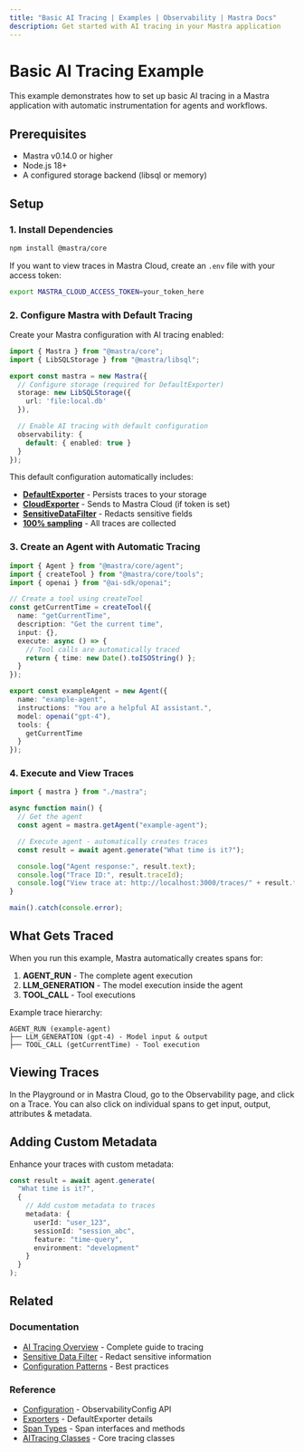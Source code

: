 ```yaml
---
title: "Basic AI Tracing | Examples | Observability | Mastra Docs"
description: Get started with AI tracing in your Mastra application
---
```



# Basic AI Tracing Example

This example demonstrates how to set up basic AI tracing in a Mastra application with automatic instrumentation for agents and workflows.

## Prerequisites

- Mastra v0.14.0 or higher
- Node.js 18+
- A configured storage backend (libsql or memory)

## Setup

### 1. Install Dependencies

```bash npm2yarn
npm install @mastra/core
```

If you want to view traces in Mastra Cloud, create an `.env` file with your access token:

```bash
export MASTRA_CLOUD_ACCESS_TOKEN=your_token_here
```

### 2. Configure Mastra with Default Tracing

Create your Mastra configuration with AI tracing enabled:

```typescript filename="src/mastra/index.ts" showLineNumbers copy
import { Mastra } from "@mastra/core";
import { LibSQLStorage } from "@mastra/libsql";

export const mastra = new Mastra({
  // Configure storage (required for DefaultExporter)
  storage: new LibSQLStorage({
    url: 'file:local.db'
  }),

  // Enable AI tracing with default configuration
  observability: {
    default: { enabled: true }
  }
});
```

This default configuration automatically includes:
- **[DefaultExporter](/docs/observability/ai-tracing/exporters/default)** - Persists traces to your storage
- **[CloudExporter](/docs/observability/ai-tracing/exporters/cloud)** - Sends to Mastra Cloud (if token is set)
- **[SensitiveDataFilter](/docs/observability/processors/sensitive-data-filter)** - Redacts sensitive fields
- **[100% sampling](/docs/observability/ai-tracing/overview#always-sample)** - All traces are collected

### 3. Create an Agent with Automatic Tracing

```typescript filename="src/mastra/agents/example-agent.ts" showLineNumbers copy
import { Agent } from "@mastra/core/agent";
import { createTool } from "@mastra/core/tools";
import { openai } from "@ai-sdk/openai";

// Create a tool using createTool
const getCurrentTime = createTool({
  name: "getCurrentTime",
  description: "Get the current time",
  input: {},
  execute: async () => {
    // Tool calls are automatically traced
    return { time: new Date().toISOString() };
  }
});

export const exampleAgent = new Agent({
  name: "example-agent",
  instructions: "You are a helpful AI assistant.",
  model: openai("gpt-4"),
  tools: {
    getCurrentTime
  }
});
```

### 4. Execute and View Traces

```typescript filename="src/example.ts" showLineNumbers copy
import { mastra } from "./mastra";

async function main() {
  // Get the agent
  const agent = mastra.getAgent("example-agent");

  // Execute agent - automatically creates traces
  const result = await agent.generate("What time is it?");

  console.log("Agent response:", result.text);
  console.log("Trace ID:", result.traceId);
  console.log("View trace at: http://localhost:3000/traces/" + result.traceId);
}

main().catch(console.error);
```

## What Gets Traced

When you run this example, Mastra automatically creates spans for:

1. **AGENT_RUN** - The complete agent execution
2. **LLM_GENERATION** - The model execution inside the agent
3. **TOOL_CALL** - Tool executions

Example trace hierarchy:
```
AGENT_RUN (example-agent)
├── LLM_GENERATION (gpt-4) - Model input & output
├── TOOL_CALL (getCurrentTime) - Tool execution
```

## Viewing Traces

In the Playground or in Mastra Cloud, go to the Observability page, and click on a Trace. You can also click on individual spans to get input, output, attributes & metadata.


## Adding Custom Metadata

Enhance your traces with custom metadata:

```typescript filename="src/example-with-metadata.ts" showLineNumbers copy
const result = await agent.generate(
  "What time is it?",
  {
    // Add custom metadata to traces
    metadata: {
      userId: "user_123",
      sessionId: "session_abc",
      feature: "time-query",
      environment: "development"
    }
  }
);
```

## Related

### Documentation
- [AI Tracing Overview](/docs/observability/ai-tracing/overview) - Complete guide to tracing
- [Sensitive Data Filter](/docs/observability/processors/sensitive-data-filter) - Redact sensitive information
- [Configuration Patterns](/docs/observability/ai-tracing/overview#common-configuration-patterns--troubleshooting) - Best practices

### Reference
- [Configuration](/reference/observability/ai-tracing/configuration) - ObservabilityConfig API
- [Exporters](/reference/observability/ai-tracing/exporters/default-exporter) - DefaultExporter details
- [Span Types](/reference/observability/ai-tracing/span) - Span interfaces and methods
- [AITracing Classes](/reference/observability/ai-tracing/ai-tracing) - Core tracing classes